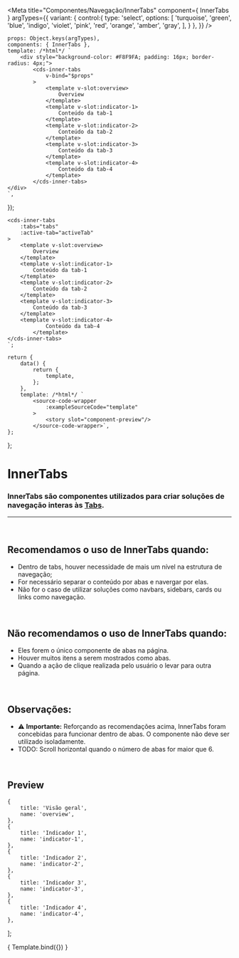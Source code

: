 
<Meta
	title="Componentes/Navegação/InnerTabs"
	component={ InnerTabs }
	argTypes={{
		variant: {
			control:{
				type: 'select',
				options: [
					'turquoise',
					'green',
					'blue',
					'indigo',
					'violet',
					'pink',
					'red',
					'orange',
					'amber',
					'gray',
				],
			}
		},
	}}
/>

	props: Object.keys(argTypes),
	components: { InnerTabs },
	template: /*html*/ `
		<div style="background-color: #F8F9FA; padding: 16px; border-radius: 4px;">
			<cds-inner-tabs
				v-bind="$props"
			>
				<template v-slot:overview>
					Overview
				</template>
				<template v-slot:indicator-1>
					Conteúdo da tab-1
				</template>
				<template v-slot:indicator-2>
					Conteúdo da tab-2
				</template>
				<template v-slot:indicator-3>
					Conteúdo da tab-3
				</template>
				<template v-slot:indicator-4>
					Conteúdo da tab-4
				</template>
			</cds-inner-tabs>
	</div>
	`,
});

	<cds-inner-tabs 
		:tabs="tabs"
		:active-tab="activeTab"
	>
		<template v-slot:overview>
			Overview
		</template>
		<template v-slot:indicator-1>
			Conteúdo da tab-1
		</template>
		<template v-slot:indicator-2>
			Conteúdo da tab-2
		</template>
		<template v-slot:indicator-3>
			Conteúdo da tab-3
		</template>
		<template v-slot:indicator-4>
				Conteúdo da tab-4
			</template>
	</cds-inner-tabs>
	`;

	return {
		data() {
			return {
				template,
			};
		},
		template: /*html*/ `
			<source-code-wrapper
				:exampleSourceCode="template"
			>
				<story slot="component-preview"/>
			</source-code-wrapper>`,
	};
};

# InnerTabs

### InnerTabs são componentes utilizados para criar soluções de navegação interas às <a href="https://sysvale.github.io/cuida/?path=/docs/componentes-navega%C3%A7%C3%A3o-tabs--tabs">Tabs</a>.
---
<br />

## Recomendamos o uso de InnerTabs quando:
- Dentro de tabs, houver necessidade de mais um nível na estrutura de navegação;
- For necessário separar o conteúdo por abas e navergar por elas.
- Não for o caso de utilizar soluções como navbars, sidebars, cards ou links como navegação.

<br />

## Não recomendamos o uso de InnerTabs quando:
- Eles forem o único componente de abas na página.
- Houver muitos itens a serem mostrados como abas.
- Quando a ação de clique realizada pelo usuário o levar para outra página.

<br />

## Observações:
- ⚠️ **Importante:** Reforçando as recomendações acima, InnerTabs foram concebidas para funcionar dentro de abas. O componente não deve ser utilizado isoladamente.
- TODO: Scroll horizontal quando o número de abas for maior que 6.

<br />

## Preview

	{
		title: 'Visão geral',
		name: 'overview',
	},
	{
		title: 'Indicador 1',
		name: 'indicator-1',
	},
	{
		title: 'Indicador 2',
		name: 'indicator-2',
	},
	{
		title: 'Indicador 3',
		name: 'indicator-3',
	},
	{
		title: 'Indicador 4',
		name: 'indicator-4',
	},
];

<Canvas>
	<Story
		name="InnerTabs"
		decorators={[docsDecorator]}
		args={{
			tabs: items,
			activeTab: items[1],
		}}
	>
		{ Template.bind({}) }
	</Story>
</Canvas>

<ArgsTable story="InnerTabs" />